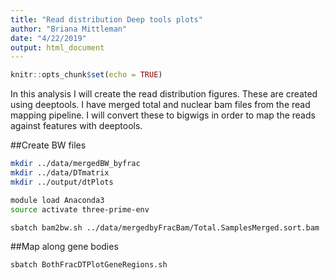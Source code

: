 ```yaml
---
title: "Read distribution Deep tools plots"
author: "Briana Mittleman"
date: "4/22/2019"
output: html_document
---
```


```r
knitr::opts_chunk$set(echo = TRUE)
```

In this analysis I will create the read distribution figures. These are created using deeptools. I have merged total and nuclear bam files from the read mapping pipeline. I will convert these to bigwigs in order to map the reads against features with deeptools. 


##Create BW files  
```bash
mkdir ../data/mergedBW_byfrac
mkdir ../data/DTmatrix
mkdir ../output/dtPlots

module load Anaconda3 
source activate three-prime-env

sbatch bam2bw.sh ../data/mergedbyFracBam/Total.SamplesMerged.sort.bam ../data/mergedBW_byfrac/Total.SamplesMerged.bw sbatch bam2bw.sh ../data/mergedbyFracBam/Nuclear.SamplesMerged.sort.bam ../data/mergedBW_byfrac/Nuclear.SamplesMerged.bw
```

##Map along gene bodies  


```bash
sbatch BothFracDTPlotGeneRegions.sh
```


